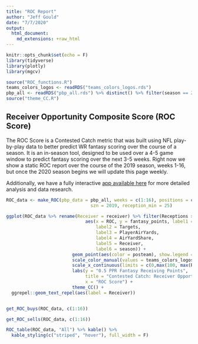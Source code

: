 ```yaml
---
title: "ROC Report"
author: "Jeff Gould"
date: "7/7/2020"
output: 
  html_document:
    md_extensions: +raw_html
---
```


```r
knitr::opts_chunk$set(echo = F)
library(tidyverse)
library(plotly)
library(mgcv)

source("ROC_functions.R")
teams_colors_logos <- readRDS("teams_colors_logos.rds")
pbp_all <- readRDS("pbp_all.rds") %>% distinct() %>% filter(season == 2019, week %in% c(1:16))
source("theme_CC.R")
```

## Receiver Opportunity Composite Score (ROC Score)

The ROC Score is a Contested Catch metric that was built using NFL play-by-play data to better predict WR fantasy scoring over the course of a season. It is an in-season tool, designed to be used over a 4-5 game window to predict fantasy scoring over the next 3-5 weeks. Right now we show a static ROC report over the course of the 2019 season, weeks 1-16, but once the 2020 season begins we will update this page weekly.

Additionally, we have a fully interactive [app available here](htps://contestedcatch.shinyapps.io/ROC_app) for more detailed analysis and data research.


```r
ROC_data <- make_ROC(pbp_data = pbp_all, weeks = c(1:16), positions = c("WR", "TE", "RB", NA),
                                szn = 2019, reception_min = 25)

ggplot(ROC_data %>% rename(Receiver = receiver) %>% filter(Receptions >= 50), 
                              aes(x = ROC, y = fantasy_points, label1 = TargetShare, 
                                  label2 = Targets,
                                  label3 = PlayerAirYards, 
                                  label4 = AirYardShare, 
                                  label5 = Receiver,
                                  label6 = season)) +
                         geom_point(aes(color = posteam), show.legend = F) +
                         scale_color_manual(values = teams_colors_logos$team_color, breaks = teams_colors_logos$team_abbr) +
                         scale_x_continuous(limits = c(0,max(100, max(ROC_data$ROC))), breaks = seq(0,200,20)) +
                         labs(y = "0.5 PPR Fantasy Receiving Points", 
                              title = "Contested Catch: Receiver Opportunity Composite (ROC Score)", 
                              x = "ROC Score") +
                         theme_CC() +
  ggrepel::geom_text_repel(aes(label = Receiver))


get_ROC_buys(ROC_data, c(1:16))

get_ROC_sells(ROC_data, c(1:16))

ROC_table(ROC_data, "All") %>% kable() %>%
  kable_styling(c("striped", "hover"), full_width = F)


```
